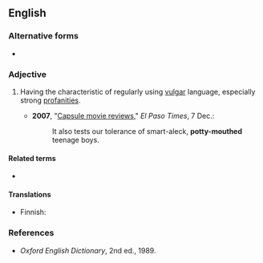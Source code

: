 {{also|pottymouthed}}
==English==

===Alternative forms===
* {{l|en|pottymouthed}}

===Adjective===
{{en-adj|head=[[potty]][[-]][[mouthed]]}}

# {{lb|en|informal}} Having the characteristic of regularly using [[vulgar]] language, especially strong [[profanity|profanities]].
#* '''2007''', "[http://www.elpasotimes.com/tiempo/ci_7651630 Capsule movie reviews]," ''El Paso Times'', 7 Dec.:
#*: It also tests our tolerance of smart-aleck, '''potty-mouthed''' teenage boys.

====Related terms====
* {{l|en|potty mouth}}

====Translations====
{{trans-top|having the characteristic of regularly using vulgar language}}
* Finnish: {{t+|fi|rääväsuinen}}
{{trans-mid}}
{{trans-bottom}}

===References===
* ''Oxford English Dictionary'', 2nd ed., 1989.
